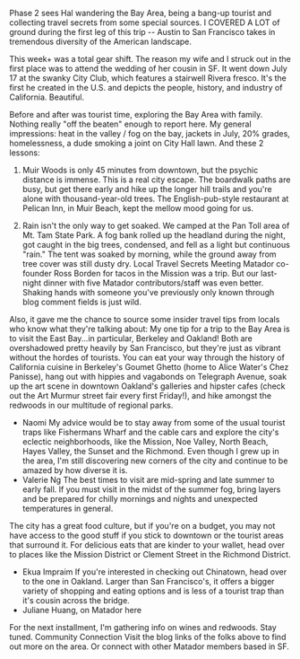 Phase 2 sees Hal wandering the Bay Area, being a bang-up tourist and collecting travel secrets from some special sources.
I COVERED A LOT of ground during the first leg of this trip -- Austin to San Francisco takes in tremendous diversity of the American landscape.

This week+ was a total gear shift. The reason my wife and I struck out in the first place was to attend the wedding of her cousin in SF. It went down July 17 at the swanky City Club, which features a stairwell Rivera fresco. It's the first he created in the U.S. and depicts the people, history, and industry of California. Beautiful.

Before and after was tourist time, exploring the Bay Area with family. Nothing really "off the beaten" enough to report here. My general impressions: heat in the valley / fog on the bay, jackets in July, 20% grades, homelessness, a dude smoking a joint on City Hall lawn. And these 2 lessons:

1. Muir Woods is only 45 minutes from downtown, but the psychic distance is immense. This is a real city escape. The boardwalk paths are busy, but get there early and hike up the longer hill trails and you're alone with thousand-year-old trees. The English-pub-style restaurant at Pelican Inn, in Muir Beach, kept the mellow mood going for us.

2. Rain isn't the only way to get soaked. We camped at the Pan Toll area of Mt. Tam State Park. A fog bank rolled up the headland during the night, got caught in the big trees, condensed, and fell as a light but continuous "rain." The tent was soaked by morning, while the ground away from tree cover was still dusty dry.
Local Travel Secrets
Meeting Matador co-founder Ross Borden for tacos in the Mission was a trip. But our last-night dinner with five Matador contributors/staff was even better. Shaking hands with someone you've previously only known through blog comment fields is just wild.

Also, it gave me the chance to source some insider travel tips from locals who know what they're talking about:
My one tip for a trip to the Bay Area is to visit the East Bay...in particular, Berkeley and Oakland! Both are overshadowed pretty heavily by San Francisco, but they're just as vibrant without the hordes of tourists. You can eat your way through the history of California cuisine in Berkeley's Goumet Ghetto (home to Alice Water's Chez Panisse), hang out with hippies and vagabonds on Telegraph Avenue, soak up the art scene in downtown Oakland's galleries and hipster cafes (check out the Art Murmur street fair every first Friday!), and hike amongst the redwoods in our multitude of regional parks.
- Naomi
My advice would be to stay away from some of the usual tourist traps like Fishermans Wharf and the cable cars and explore the city's eclectic neighborhoods, like the Mission, Noe Valley, North Beach, Hayes Valley, the Sunset and the Richmond. Even though I grew up in the area, I'm still discovering new corners of the city and continue to be amazed by how diverse it is.
- Valerie Ng
The best times to visit are mid-spring and late summer to early fall. If you must visit in the midst of the summer fog, bring layers and be prepared for chilly mornings and nights and unexpected temperatures in general.

The city has a great food culture, but if you're on a budget, you may not have access to the good stuff if you stick to downtown or the tourist areas that surround it. For delicious eats that are kinder to your wallet, head over to places like the Mission District or Clement Street in the Richmond District.
- Ekua Impraim
If you're interested in checking out Chinatown, head over to the one in Oakland. Larger than San Francisco's, it offers a bigger variety of shopping and eating options and is less of a tourist trap than it's cousin across the bridge.
- Juliane Huang, on Matador here

For the next installment, I'm gathering info on wines and redwoods. Stay tuned.
Community Connection
Visit the blog links of the folks above to find out more on the area. Or connect with other Matador members based in SF.